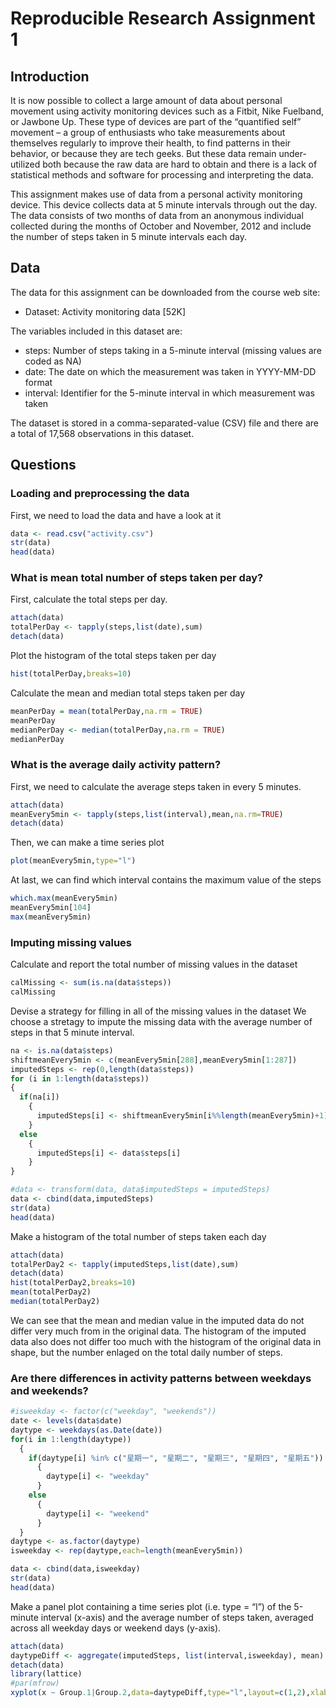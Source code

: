Reproducible Research Assignment 1
========================================================

## Introduction
It is now possible to collect a large amount of data about personal movement using activity monitoring devices such as a Fitbit, Nike Fuelband, or Jawbone Up. These type of devices are part of the “quantified self” movement – a group of enthusiasts who take measurements about themselves regularly to improve their health, to find patterns in their behavior, or because they are tech geeks. But these data remain under-utilized both because the raw data are hard to obtain and there is a lack of statistical methods and software for processing and interpreting the data.

This assignment makes use of data from a personal activity monitoring device. This device collects data at 5 minute intervals through out the day. The data consists of two months of data from an anonymous individual collected during the months of October and November, 2012 and include the number of steps taken in 5 minute intervals each day.

## Data

The data for this assignment can be downloaded from the course web site:

- Dataset: Activity monitoring data [52K]

The variables included in this dataset are:

- steps: Number of steps taking in a 5-minute interval (missing values are coded as NA)
- date: The date on which the measurement was taken in YYYY-MM-DD format
- interval: Identifier for the 5-minute interval in which measurement was taken

The dataset is stored in a comma-separated-value (CSV) file and there are a total of 17,568 observations in this dataset.

## Questions

### Loading and preprocessing the data
First, we need to load the data and have a look at it
```r
data <- read.csv("activity.csv")
str(data)
head(data)
```

### What is mean total number of steps taken per day?
First, calculate the total steps per day.
```r
attach(data)
totalPerDay <- tapply(steps,list(date),sum)
detach(data)
```

Plot the histogram of the total steps taken per day
```r
hist(totalPerDay,breaks=10)
```

Calculate the mean and median total steps taken per day
```r
meanPerDay = mean(totalPerDay,na.rm = TRUE)
meanPerDay
medianPerDay <- median(totalPerDay,na.rm = TRUE)
medianPerDay
```

### What is the average daily activity pattern?

First, we need to calculate the average steps taken in every 5 minutes.
```r
attach(data)
meanEvery5min <- tapply(steps,list(interval),mean,na.rm=TRUE)
detach(data)
```

Then, we can make a time series plot
```r
plot(meanEvery5min,type="l")
```

At last, we can find which interval contains the maximum value of the steps
```r
which.max(meanEvery5min)
meanEvery5min[104]
max(meanEvery5min)
```

### Imputing missing values
Calculate and report the total number of missing values in the dataset 
```r
calMissing <- sum(is.na(data$steps))
calMissing
```

Devise a strategy for filling in all of the missing values in the dataset
We choose a stretagy to impute the missing data with the average number of steps in that 5 minute interval.
```r
na <- is.na(data$steps)
shiftmeanEvery5min <- c(meanEvery5min[288],meanEvery5min[1:287])
imputedSteps <- rep(0,length(data$steps))
for (i in 1:length(data$steps))
{
  if(na[i])
    {
      imputedSteps[i] <- shiftmeanEvery5min[i%%length(meanEvery5min)+1]
    }
  else
    {
      imputedSteps[i] <- data$steps[i]
    } 
}

#data <- transform(data, data$imputedSteps = imputedSteps)
data <- cbind(data,imputedSteps)
str(data)
head(data)
```

Make a histogram of the total number of steps taken each day
```r
attach(data)
totalPerDay2 <- tapply(imputedSteps,list(date),sum)
detach(data)
hist(totalPerDay2,breaks=10)
mean(totalPerDay2)
median(totalPerDay2)
```

We can see that the mean and median value in the imputed data do not differ very much from in the original data. The histogram of the imputed data also does not differ too much with the histogram of the original data in shape, but the number enlaged on the total daily number of steps.

### Are there differences in activity patterns between weekdays and weekends?
```r
#isweekday <- factor(c("weekday", "weekends"))
date <- levels(data$date)
daytype <- weekdays(as.Date(date))
for(i in 1:length(daytype))
  {
    if(daytype[i] %in% c("星期一", "星期二", "星期三", "星期四", "星期五"))
      {
        daytype[i] <- "weekday"
      }
    else
      {
        daytype[i] <- "weekend"
      }
  }
daytype <- as.factor(daytype)
isweekday <- rep(daytype,each=length(meanEvery5min))

data <- cbind(data,isweekday)
str(data)
head(data)
```

Make a panel plot containing a time series plot (i.e. type = "l") of the 5-minute interval (x-axis) and the average number of steps taken, averaged across all weekday days or weekend days (y-axis).
```r
attach(data)
daytypeDiff <- aggregate(imputedSteps, list(interval,isweekday), mean)
detach(data)
library(lattice)
#par(mfrow)
xyplot(x ~ Group.1|Group.2,data=daytypeDiff,type="l",layout=c(1,2),xlab="Interval",ylab="Number of Steps")
```



